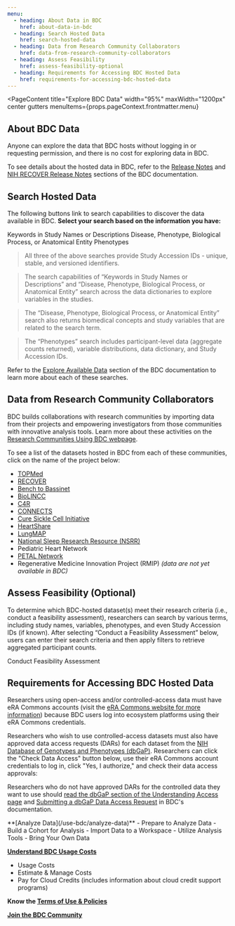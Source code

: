 ```yaml
---
menu:
  - heading: About Data in BDC
    href: about-data-in-bdc
  - heading: Search Hosted Data
    href: search-hosted-data  
  - heading: Data from Research Community Collaborators
    href: data-from-research-community-collaborators  
  - heading: Assess Feasibility
    href: assess-feasibility-optional
  - heading: Requirements for Accessing BDC Hosted Data
    href: requirements-for-accessing-bdc-hosted-data
---
```


<PageContent 
  title="Explore BDC Data"
  width="95%" maxWidth="1200px" center gutters
  menuItems={props.pageContext.frontmatter.menu}
>

## About BDC Data

Anyone can explore the data that BDC hosts without logging in or requesting permission,
and there is no cost for exploring data in BDC.

To see details about the hosted data in BDC, refer to the [Release Notes](https://bdcatalyst.gitbook.io/biodata-catalyst-documentation/written-documentation/release-notes) and [NIH RECOVER Release Notes](https://bdcatalyst.gitbook.io/biodata-catalyst-documentation/written-documentation/nih-recover-release-notes) sections of the BDC documentation.

## Search Hosted Data

The following buttons link to search capabilities to discover the data available in BDC. **Select your search based on the information you have:**

<ButtonContainer>
  <ButtonLink to="https://gen3.biodatacatalyst.nhlbi.nih.gov/discovery" id="search-gen3" width="33%">Keywords in Study Names or Descriptions</ButtonLink>
  <ButtonLink to="/use-bdc/explore-data/dug" id="search-dug" width="33%">Disease, Phenotype, Biological Process, or Anatomical Entity</ButtonLink>
  <ButtonLink to="https://openpicsure.biodatacatalyst.nhlbi.nih.gov/picsureui/" id="search-open" width="33%">Phenotypes</ButtonLink>
</ButtonContainer>

> All three of the above searches provide Study Accession IDs - unique, stable, and versioned identifiers. 

> The search capabilities of “Keywords in Study Names or Descriptions” and “Disease, Phenotype, Biological Process, or Anatomical Entity” search across the data dictionaries to explore variables in the studies. 

> The “Disease, Phenotype, Biological Process, or Anatomical Entity” search also returns biomedical concepts and study variables that are related to the search term. 

> The “Phenotypes” search includes participant-level data (aggregate counts returned), variable distributions, data dictionary, and Study Accession IDs.

Refer to the [Explore Available Data](https://bdcatalyst.gitbook.io/biodata-catalyst-documentation/written-documentation/explore-available-data) section of the BDC documentation to learn more about each of these searches.

## Data from Research Community Collaborators

BDC builds collaborations with research communities by importing data from their projects and empowering investigators from those communities with innovative analysis tools. Learn more about these activities on the [Research Communities Using BDC webpage](/about/research-communities).

To see a list of the datasets hosted in BDC from each of these communities, click on the name of the project below:

* [TOPMed](/about/studies/?program=TOPMed)
* [RECOVER](/about/studies/?program=RECOVER)
* [Bench to Bassinet](/about/studies/?program=Bench+to+Bassinet)
* [BioLINCC](/about/studies/?program=BioLINCC)
* [C4R](/about/studies/?program=C4R)
* [CONNECTS](/about/studies/?program=CONNECTS)
* [Cure Sickle Cell Initiative](/about/studies/?program=Cure+Sickle+Cell+Initiative)
* [HeartShare](/about/studies/?program=HeartShare)
* [LungMAP](/about/studies/?program=LungMAP)
* [National Sleep Research Resource (NSRR)](/about/studies/?program=NSRR)
* Pediatric Heart Network   
* [PETAL Network](/about/studies/?program=PETAL+Network)
* Regenerative Medicine Innovation Project (RMIP) *(data are not yet available in BDC)*

## Assess Feasibility (Optional)

To determine which BDC-hosted dataset(s) meet their research criteria (i.e., conduct a feasibility assessment), researchers can search by various terms, including study names, variables, phenotypes, and even Study Accession IDs (if known). After selecting “Conduct a Feasibility Assessment” below, users can enter their search criteria and then apply filters to retrieve aggregated participant counts.

<ButtonContainer>
  <ButtonLink to="https://openpicsure.biodatacatalyst.nhlbi.nih.gov/picsureui/" id="feasibility-open">Conduct Feasibility Assessment</ButtonLink>
</ButtonContainer>

## Requirements for Accessing BDC Hosted Data

Researchers using open-access and/or controlled-access data must have eRA Commons accounts (visit the [eRA Commons website for more information](https://www.era.nih.gov/register-accounts/create-and-edit-an-account.htm)) because BDC users log into ecosystem platforms using their eRA Commons credentials.

Researchers who wish to use controlled-access datasets must also have approved data access requests (DARs) for each dataset from the [NIH Database of Genotypes and Phenotypes (dbGaP)](https://www.ncbi.nlm.nih.gov/gap/). Researchers can click the "Check Data Access" button below, use their eRA Commons account credentials to log in, click "Yes, I authorize," and check their data access approvals:

<ButtonContainer>
  <DataAccessChecker />
</ButtonContainer>

Researchers who do not have approved DARs for the controlled data they want to use should [read the dbGaP section of the Understanding Access page](https://bdcatalyst.gitbook.io/biodata-catalyst-documentation/written-documentation/data-access/understanding-access-requirements-for-biodata-catalyst#dbgap) and [Submitting a dbGaP Data Access Request](https://bdcatalyst.gitbook.io/biodata-catalyst-documentation/written-documentation/data-access/submitting-a-dbgap-data-access-request) in BDC's documentation.

<NextStepsCard>
  **[Analyze Data](/use-bdc/analyze-data)**
  - Prepare to Analyze Data
  - Build a Cohort for Analysis
  - Import Data to a Workspace
  - Utilize Analysis Tools
  - Bring Your Own Data

  **[Understand BDC Usage Costs](/user-resources/usage-costs)**
  - Usage Costs
  - Estimate & Manage Costs
  - Pay for Cloud Credits (includes information about cloud credit support programs)

  **Know the [Terms of Use & Policies](/user-resources/terms-of-use)**

  **[Join the BDC Community](/join-bdc)**
</NextStepsCard>

</PageContent>
